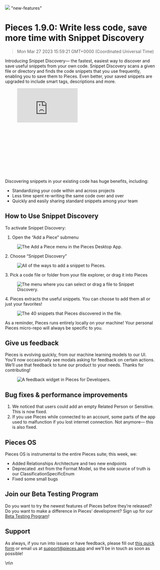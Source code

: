![](https://uploads-ssl.webflow.com/6143afec68f555387049efb3/632cc5896a82f57ba505fdca_PFD1_9_0_9700ffc0a561833a9b6afee3b9ea956b_2000.png)
"new-features"
# Pieces 1.9.0: Write less code, save more time with Snippet Discovery
> Mon Mar 27 2023 15:59:21 GMT+0000 (Coordinated Universal Time)
<p>Introducing Snippet Discovery— the fastest, easiest way to discover and save useful snippets from your own code.
    Snippet Discovery scans a given file or directory and finds the code snippets that you use frequently, enabling you
    to save them to Pieces. Even better, your saved snippets are upgraded to include smart tags, descriptions and
    more.</p><figure class="w-richtext-figure-type-video w-richtext-align-center" style="padding-bottom: 33.9%;"
                     data-rt-type="video" data-rt-align="center" data-rt-max-width="" data-rt-max-height="33.9%"
                     data-rt-dimensions="200:113" data-page-url="https://www.youtube.com/watch?v=pFvMxo___Rw">
    <div>
        <iframe width="200" height="113" src="https://www.youtube.com/embed/pFvMxo___Rw?feature=oembed" frameborder="0"
                allow="accelerometer; autoplay; clipboard-write; encrypted-media; gyroscope; picture-in-picture"
                allowfullscreen title="Introducing Snippet Discovery - Extract Code Snippets from your Files"></iframe>
    </div>
</figure><p>Discovering snippets in your existing code has huge benefits, including:</p><ul>
    <li>Standardizing your code within and across projects</li>
    <li>Less time spent re-writing the same code over and over</li>
    <li>Quickly and easily sharing standard snippets among your team</li>
</ul><h2 id="9kkqs">How to Use Snippet Discovery</h2><p>To activate Snippet Discovery:</p><ol type="1">
    <li>Open the “Add a Piece” submenu</li>
</ol><figure class="w-richtext-figure-type-image w-richtext-align-center" data-rt-type="image" data-rt-align="center">
    <div><img alt="The Add a Piece menu in the Pieces Desktop App."
              src="https://uploads-ssl.webflow.com/6143afec68f555387049efb3/632a3ad146a8ea6fbbd4b05d_ScreenShot2022-09-19at4_54_32PM_f2eaef9e6a443ea68ac51822826801b4_800.png"/>
    </div>
</figure><p>2. Choose “Snippet Discovery”</p><figure class="w-richtext-figure-type-image w-richtext-align-center"
                                                     data-rt-type="image" data-rt-align="center">
    <div><img alt="All of the ways to add a snippet to Pieces."
              src="https://uploads-ssl.webflow.com/6143afec68f555387049efb3/632a3ad146a8ea2e5dd4b05c_ScreenShot2022-09-19at4_54_44PM_a7a9247a814bf5a16c18c43920c187f9_800.png"/>
    </div>
</figure><p>3. Pick a code file or folder from your file explorer, or drag it into Pieces</p><figure
    class="w-richtext-figure-type-image w-richtext-align-center" data-rt-type="image" data-rt-align="center">
    <div><img alt="The menu where you can select or drag a file to Snippet Discovery."
              src="https://uploads-ssl.webflow.com/6143afec68f555387049efb3/632a3ad146a8eaf6e4d4b04e_ScreenShot2022-09-19at4_55_03PM_d902df8906e4f95571df6a24ebad1e9d_800.png"/>
    </div>
</figure><p>4. Pieces extracts the useful snippets. You can choose to add them all or just your favorites! </p><figure
    class="w-richtext-figure-type-image w-richtext-align-center" data-rt-type="image" data-rt-align="center">
    <div><img alt="The 40 snippets that Pieces discovered in the file."
              src="https://uploads-ssl.webflow.com/6143afec68f555387049efb3/632a3ad146a8ea8553d4b058_ScreenShot2022-09-20at12_43_13PM_2f2fbe29fab69e46c555c90a5498ac6d_800.png"/>
    </div>
</figure><p>As a reminder, Pieces runs entirely locally on your machine! Your personal Pieces micro-repo will always be
    specific to you.</p><h2 id="7g2hg">Give us feedback</h2><p>Pieces is evolving quickly, from our machine learning
    models to our UI. You’ll now occasionally see modals asking for feedback on certain actions. We’ll use that feedback
    to tune our product to your needs. Thanks for contributing!</p><figure
    class="w-richtext-figure-type-image w-richtext-align-center" data-rt-type="image" data-rt-align="center">
    <div><img alt="A feedback widget in Pieces for Developers."
              src="https://uploads-ssl.webflow.com/6143afec68f555387049efb3/632a3ad046a8ea10a3d4afb4_ScreenShot2022-09-19at5_23_00PM_dd9dc0e3bfac09a8b0bb4b4955dec84c_800.png"/>
    </div>
</figure><h2 id="b8l7j">Bug fixes &amp; performance improvements</h2><ol type="1">
    <li>We noticed that users could add an empty Related Person or Sensitive. This is now fixed.</li>
    <li>If you use Pieces while connected to an account, some parts of the app used to malfunction if you lost internet
        connection. Not anymore— this is also fixed.
    </li>
</ol><h2 id="emkoi">Pieces OS</h2><p>Pieces OS is instrumental to the entire Pieces suite; this week, we:</p><ul>
    <li>Added Relationships Architecture and two new endpoints</li>
    <li>Deprecated .ext from the Format Model, so the sole source of truth is our ClassificationSpecificEnum</li>
    <li>Fixed some small bugs</li>
</ul><h2 id="buu0r">Join our Beta Testing Program</h2><p>Do you want to try the newest features of Pieces before they’re
    released? Do you want to make a difference in Pieces’ development? Sign up for our <a
        href="https://getpieces.typeform.com/to/XGGlUqEI" target="_blank" rel="noopener noreferrer">Beta Testing
        Program</a>!</p><h2 id="5v514">Support</h2><p>As always, if you run into issues or have feedback, please fill
    out <a href="https://getpieces.typeform.com/to/mCjBSIjF" target="_blank" rel="noopener noreferrer">this quick
        form</a> or email us at <a href="mailto:support@pieces.app" target="_blank"
                                   rel="noopener noreferrer">support@pieces.app</a> and we’ll be in touch as soon as
    possible!</p>\n\n    <figure data-rt-typ
